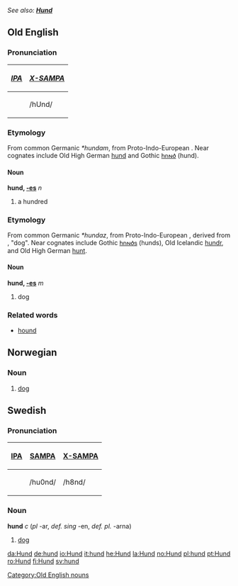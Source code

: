 ''See also: '''[[Hund]]'''''
==Old English==
===Pronunciation===
{| border=1 cellpadding=5
! ''[[w:IPA|IPA]]'' !! ''[[w:X-SAMPA|X-SAMPA]]''
|-
| {{IPAchar|/hʊnd/}} || /hUnd/ 
|}

===Etymology===
From common Germanic ''*hundam'', from Proto-Indo-European {{IPAchar|''*(d)ḱm̥tóm''}}. Near cognates include Old High German [[hund]] and Gothic [[𐌷𐌿𐌽𐌳]] (hund).

====Noun====
'''hund, [[Wiktionary Appendix:Old English strong declension|-es]]''' ''n'' 
# a hundred

===Etymology===
From common Germanic ''*hundaz'', from Proto-Indo-European {{IPAchar|''*ḱwn̥tós''}}, derived from {{IPAchar|''*ḱwō''}}, "dog". Near cognates include Gothic [[𐌷𐌿𐌽𐌳𐍃]] (hunds), Old Icelandic [[hundr]], and Old High German [[hunt]].

====Noun====
'''hund, [[Wiktionary Appendix:Old English strong declension|-es]]''' ''m''
# dog

===Related words===
*[[hound]]

[[Category:Old English nouns]]

==Norwegian==
===Noun===
{{no-noun-m1|hund}}
#[[dog#English|dog]]

==Swedish==
===Pronunciation===
{| border=1 cellpadding=5 
! [[w:IPA|IPA]] !! [[w:SAMPA|SAMPA]] !! [[w:X-SAMPA|X-SAMPA]]
|-
| {{IPAchar|/hɵnd/}} || /hu0nd/ || /h8nd/
|}

===Noun===
'''hund''' ''c'' (''pl'' -ar, ''def. sing'' -en, ''def. pl.'' -arna)

# [[dog#English|dog]]

[[da:Hund]]
[[de:hund]]
[[io:Hund]]
[[it:hund]]
[[he:Hund]]
[[la:Hund]]
[[no:Hund]]
[[pl:hund]]
[[pt:Hund]]
[[ro:Hund]]
[[fi:Hund]]
[[sv:hund]]